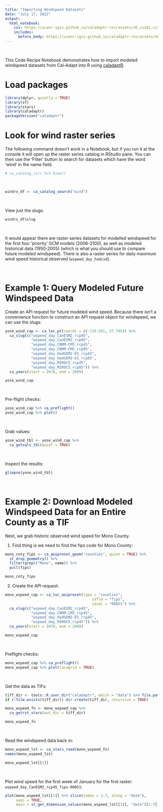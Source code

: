 ```yaml
---
title: "Importing Windspeed Datasets"
date: "July 17, 2022"
output:
  html_notebook: 
    css: https://ucanr-igis.github.io/caladaptr-res/assets/nb_css01.css
    includes:
      before_body: https://ucanr-igis.github.io/caladaptr-res/assets/nb-hdr_cde-rcps.html
---
```


\

This Code Recipe Notebook demonstrates how to import modeled windspeed datasets from Cal-Adapt into R using [caladaptR](https://ucanr-igis.github.io/caladaptr/).

# Load packages

```r
library(dplyr, quietly = TRUE)
library(sf)
library(stars)
library(caladaptr)
packageVersion("caladaptr")
```

# Look for wind raster series 

The following command doesn't work in a Notebook, but if you run it at the console it will open up the raster series catalog in RStudio pane. You can then use the 'Filter' button to search for datasets which have the word 'wind' in the name field.

```r
# ca_catalog_rs() %>% View()
```

\


```r
windrs_df <- ca_catalog_search("wind")
```

\

View just the slugs:

```r
windrs_df$slug
```

\

It would appear there are raster series datasets for modelled windspeed for the first four 'priority' GCM models (2006-2100), as well as modeled historical data (1950-2005) (which is what you should use to compare future modeled windspeed). There is also a raster series for daily maximum wind speed historical observed (`wspeed_day_hadisd`).

\

# Example 1: Query Modeled Future Windspeed Data

Create an API request for future modeled wind speed. Because there isn't a convenience function to construct an API request object for windspeed, we can use the slugs:

```r
yose_wind_cap <- ca_loc_pt(coords = c(-119.591, 37.745)) %>% 
  ca_slug(c("wspeed_day_CanESM2_rcp45",
            "wspeed_day_CanESM2_rcp85",
            "wspeed_day_CNRM-CM5_rcp45",
            "wspeed_day_CNRM-CM5_rcp85",
            "wspeed_day_HadGEM2-ES_rcp45",
            "wspeed_day_HadGEM2-ES_rcp85",
            "wspeed_day_MIROC5_rcp45",
            "wspeed_day_MIROC5_rcp85")) %>% 
  ca_years(start = 2070, end = 2099)

yose_wind_cap
```

\

Pre-flight checks:

```r
yose_wind_cap %>% ca_preflight()
yose_wind_cap %>% plot()
```

\

Grab values:

```r
yose_wind_tbl <- yose_wind_cap %>% 
  ca_getvals_tbl(quiet = TRUE)
```

\

Inspect the results:

```r
glimpse(yose_wind_tbl)
```

\

# Example 2: Download Modeled Windspeed Data for an Entire County as a TIF

Next, we grab historic observed wind speed for Mono County.

1) Find thing is we need to find the fips code for Mono County:

```r
mono_cnty_fips <- ca_aoipreset_geom("counties", quiet = TRUE) %>% 
  st_drop_geometry() %>% 
  filter(grepl("Mono", name)) %>% 
  pull(fips)

mono_cnty_fips
```

2) Create the API request:

```r
mono_wspeed_cap <- ca_loc_aoipreset(type = "counties",
                                        idfld = "fips",
                                        idval = "06051") %>% 
  ca_slug(c("wspeed_day_CanESM2_rcp45",
            "wspeed_day_CNRM-CM5_rcp45",
            "wspeed_day_HadGEM2-ES_rcp45",
            "wspeed_day_MIROC5_rcp45")) %>% 
  ca_years(start = 2070, end = 2099)

mono_wspeed_cap

```

\

Preflight checks:

```r
mono_wspeed_cap %>% ca_preflight()
mono_wspeed_cap %>% plot(locagrid = TRUE)
```

\

Get the data as TIFs:

```r
tiff_dir <- tools::R_user_dir("caladaptr", which = "data") %>% file.path("Mono")
if (!file.exists(tiff_dir)) dir.create(tiff_dir, recursive = TRUE)

mono_wspeed_fn <- mono_wspeed_cap %>% 
  ca_getrst_stars(out_dir = tiff_dir)

mono_wspeed_fn
```

\

Read the windspeed data back in:

```r
mono_wspeed_lst <- ca_stars_read(mono_wspeed_fn)
names(mono_wspeed_lst)

mono_wspeed_lst[[1]]
```

\

Plot wind speed for the first week of January for the first raster: `wspeed_day_CanESM2_rcp45_fips-06051`:

```r
plot(mono_wspeed_lst[[1]] %>% slice(index = 1:7, along = "date"), 
     axes = TRUE,
     main = st_get_dimension_values(mono_wspeed_lst[[1]], "date")[1:7])
```



